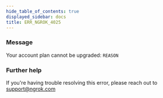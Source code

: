 ```yaml
---
hide_table_of_contents: true
displayed_sidebar: docs
title: ERR_NGROK_4025
---
```


### Message

Your account plan cannot be upgraded: `REASON`

### Further help

If you're having trouble resolving this error, please reach out to [support@ngrok.com](mailto:support@ngrok.com?subject=Help%20with%20ERR_NGROK_4025)
